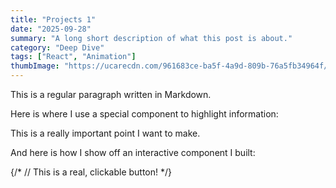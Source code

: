 ```yaml
---
title: "Projects 1"
date: "2025-09-28"
summary: "A long short description of what this post is about."
category: "Deep Dive"
tags: ["React", "Animation"]
thumbImage: "https://ucarecdn.com/961683ce-ba5f-4a9d-809b-76a5fb34964f/-/preview/450x300/"
---
```


This is a regular paragraph written in Markdown.

Here is where I use a special component to highlight information:

<Callout type="note">This is a really important point I want to make.</Callout>

And here is how I show off an interactive component I built:

{/* <MyCoolButton /> // This is a real, clickable button! */}
